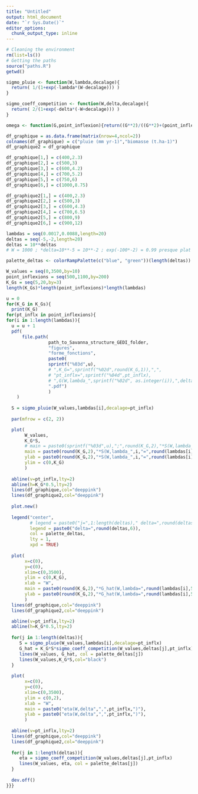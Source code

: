 ```yaml
---
title: "Untitled"
output: html_document
date: "`r Sys.Date()`"
editor_options: 
  chunk_output_type: inline
---
```


```r
# Cleaning the environment
rm(list=ls())
# Getting the paths
source("paths.R")
getwd()
```



```r

sigmo_pluie <- function(W,lambda,decalage){
  return( 1/(1+exp(-lambda*(W-decalage))) )
}

sigmo_coeff_competition <- function(W,delta,decalage){
  return( 2/(1+exp(-delta*(-W+decalage))) )
}

omega <- function(G,point_inflexion){return((G**2)/((G**2)+(point_inflexion**2)))}

df_graphique = as.data.frame(matrix(nrow=4,ncol=2))
colnames(df_graphique) = c("pluie (mm yr-1)","biomasse (t.ha-1)")
df_graphique2 = df_graphique

df_graphique[1,] = c(400,2.3)
df_graphique[2,] = c(500,3)
df_graphique[3,] = c(600,4.2)
df_graphique[4,] = c(700,5.2)
df_graphique[5,] = c(750,6)
df_graphique[6,] = c(1000,8.75)

df_graphique2[1,] = c(400,2.3)
df_graphique2[2,] = c(500,3)
df_graphique2[3,] = c(600,4.3)
df_graphique2[4,] = c(700,6.5)
df_graphique2[5,] = c(800,9)
df_graphique2[6,] = c(900,12)
```


```r
lambdas = seq(0.0017,0.0088,length=20)
deltas = seq(-5,-2,length=20)
deltas = 10**deltas
# W = 1000 ; *delta=10**-5 = 10**-2 ; exp(-100*-2) = 0.99 presque plat

palette_deltas <- colorRampPalette(c("blue", "green"))(length(deltas))

W_values = seq(0,3500,by=10)
point_inflexions = seq(500,1100,by=200)
K_Gs = seq(5,20,by=3)
length(K_Gs)*length(point_inflexions)*length(lambdas)

u = 0
for(K_G in K_Gs){
  print(K_G)
for(pt_inflx in point_inflexions){
for(i in 1:length(lambdas)){
  u = u + 1
  pdf(
      file.path(
                path_to_Savanna_structure_GEDI_folder,
                "figures",
                "forme_fonctions",
                paste0(
                sprintf("%03d",u),
                # ",K_G=",sprintf("%02d",round(K_G,1)),",",
                # "pt_inflx=",sprintf("%04d",pt_inflx),
                # ",G(W,lambda_",sprintf("%02d", as.integer(i)),",delta)",
                ".pdf")
                )
    )
  
  S = sigmo_pluie(W_values,lambdas[i],decalage=pt_inflx)
  
  par(mfrow = c(2, 2))

  plot(
       W_values,
       K_G*S,
       # main = paste0(sprintf("%03d",u),";",round(K_G,2),"*S(W,lambda_",i,"=",round(lambdas[i],5),",",pt_inflx,")"),
       main = paste0(round(K_G,2),"*S(W,lambda_",i,"=",round(lambdas[i],5),",",pt_inflx,")"),
       ylab = paste0(round(K_G,2),"*S(W,lambda_",i,"=",round(lambdas[i],5),",",pt_inflx,")"),
       ylim = c(0,K_G)
       )
  
  abline(v=pt_inflx,lty=2)
  abline(h=K_G*0.5,lty=2)
  lines(df_graphique,col="deeppink")
  lines(df_graphique2,col="deeppink")
  
  plot.new()
  
  legend("center",
         # legend = paste0("j=",1:length(deltas)," delta=",round(deltas,6)),
         legend = paste0("delta=",round(deltas,6)), 
         col = palette_deltas, 
         lty = 1,
         xpd = TRUE)
  
  plot(
       x=c(0),
       y=c(0),
       xlim=c(0,3500),
       ylim = c(0,K_G),
       xlab = "W",
       main = paste0(round(K_G,2),"*G_hat(W,lambda=",round(lambdas[i],5),",delta",",",pt_inflx,")"),
       ylab = paste0(round(K_G,2),"*G_hat(W,lambda=",round(lambdas[i],5),",delta",",",pt_inflx,")"),
       )
  lines(df_graphique,col="deeppink")
  lines(df_graphique2,col="deeppink")

  abline(v=pt_inflx,lty=2)
  abline(h=K_G*0.5,lty=2)
 
  for(j in 1:length(deltas)){
     S = sigmo_pluie(W_values,lambdas[i],decalage=pt_inflx)
     G_hat = K_G*S*sigmo_coeff_competition(W_values,deltas[j],pt_inflx)
     lines(W_values, G_hat, col = palette_deltas[j])
     lines(W_values,K_G*S,col="black")
  }
  
  plot(
       x=c(0),
       y=c(0),
       xlim=c(0,3500),
       ylim = c(0,2),
       xlab = "W",
       main = paste0("eta(W,delta",",",pt_inflx,")"),
       ylab = paste0("eta(W,delta",",",pt_inflx,")"),
       )
  
  abline(v=pt_inflx,lty=2)
  lines(df_graphique,col="deeppink")
  lines(df_graphique2,col="deeppink")
 
  for(j in 1:length(deltas)){
     eta = sigmo_coeff_competition(W_values,deltas[j],pt_inflx)
     lines(W_values, eta, col = palette_deltas[j])
  }
  
  dev.off()
}}}
```










